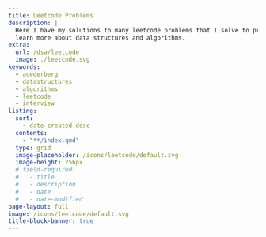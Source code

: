```yaml
---
title: Leetcode Problems
description: |
  Here I have my solutions to many leetcode problems that I solve to practice and
  learn more about data structures and algorithms.
extra:
  url: /dsa/leetcode
  image: ./leetcode.svg
keywords:
  - acederberg
  - datastructures
  - algorithms
  - leetcode
  - interview
listing: 
  sort:
    - date-created desc
  contents:
    - "**/index.qmd"
  type: grid
  image-placeholder: /icons/leetcode/default.svg
  image-height: 256px
  # field-required:
  #   - title
  #   - description
  #   - date
  #   - date-modified
page-layout: full
image: /icons/leetcode/default.svg
title-block-banner: true
---
```



